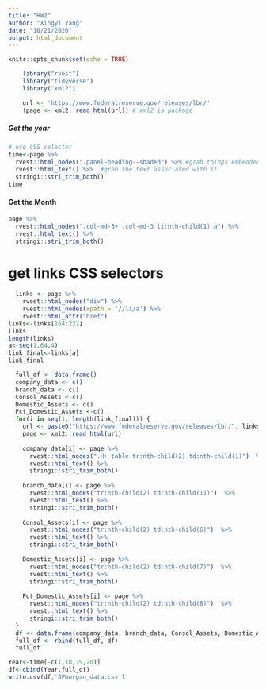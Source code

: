 ---
title: "HW2"
author: "Xingyi Yang"
date: "10/21/2020"
output: html_document
---

```{r setup, include=FALSE}
knitr::opts_chunk$set(echo = TRUE)
```
```{r, echo = F, warning = F}
    library("rvest")
    library("tidyverse")
    library("xml2")
```
```{r}
    url <- 'https://www.federalreserve.gov/releases/lbr/'
    (page <- xml2::read_html(url)) # xml2 is package
```
##### Get the year 
```{r}
# use CSS selector
time<-page %>% 
  rvest::html_nodes(".panel-heading--shaded") %>% #grab things embedded in the year classs
  rvest::html_text() %>%  #grab the text associated with it
  stringi::stri_trim_both()
time
```
#### Get the Month
```{r}
page %>% 
  rvest::html_nodes(".col-md-3+ .col-md-3 li:nth-child(1) a") %>%
  rvest::html_text() %>%
  stringi::stri_trim_both()
```
# get links CSS selectors
```{r}
  links <- page %>% 
    rvest::html_nodes("div") %>%
    rvest::html_nodes(xpath = '//li/a') %>%
    rvest::html_attr("href")
links<-links[164:227]
links
length(links)
a<-seq(1,64,4)
link_final<-links[a]
link_final
```
```{r}
  full_df <- data.frame()
  company_data <- c()
  branch_data <- c()
  Consol_Assets <-c()
  Domestic_Assets <- c()
  Pct_Domestic_Assets <-c()
  for(i in seq(1, length(link_final))) {
    url <- paste0("https://www.federalreserve.gov/releases/lbr/", links[i])
    page <- xml2::read_html(url)
    
    company_data[i] <- page %>%
      rvest::html_nodes(".H+ table tr:nth-child(2) td:nth-child(1)")  %>% 
      rvest::html_text() %>%
      stringi::stri_trim_both()
    
    branch_data[i] <- page %>%
      rvest::html_nodes("tr:nth-child(2) td:nth-child(11)")  %>% 
      rvest::html_text() %>%
      stringi::stri_trim_both()
    
    Consol_Assets[i] <- page %>%
      rvest::html_nodes("tr:nth-child(2) td:nth-child(6)")  %>% 
      rvest::html_text() %>%
      stringi::stri_trim_both()
    
    Domestic_Assets[i] <- page %>%
      rvest::html_nodes("tr:nth-child(2) td:nth-child(7)")  %>% 
      rvest::html_text() %>%
      stringi::stri_trim_both()
    
    Pct_Domestic_Assets[i] <- page %>%
      rvest::html_nodes("tr:nth-child(2) td:nth-child(8)")  %>% 
      rvest::html_text() %>%
      stringi::stri_trim_both()
  }
  df <- data.frame(company_data, branch_data, Consol_Assets, Domestic_Assets, Pct_Domestic_Assets)
  full_df <- rbind(full_df, df)
  full_df
```
```{r}
Year<-time[-c(1,18,19,20)]
df<-cbind(Year,full_df)
write.csv(df,'JPmorgan_data.csv')
```



